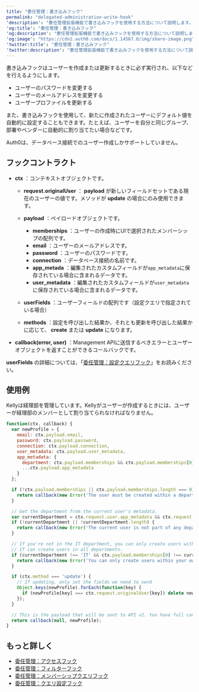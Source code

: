 ```yaml
---
title: "委任管理：書き込みフック"
permalink: "delegated-administration-write-hook"
'description': "委任管理拡張機能で書き込みフックを使用する方法について説明します。"
'og:title': "委任管理：書き込みフック"
'og:description': "委任管理拡張機能で書き込みフックを使用する方法について説明します。"
'og:image': "https://cdn2.auth0.com/docs/1.14567.0/img/share-image.png"
'twitter:title': "委任管理：書き込みフック"
'twitter:description': "委任管理拡張機能で書き込みフックを使用する方法について説明します。"
---
```


書き込みフックはユーザーを作成または更新するときに必ず実行され、以下などを行えるようにします。

* ユーザーのパスワードを変更する
* ユーザーのメールアドレスを変更する
* ユーザープロファイルを更新する

また、書き込みフックを使用して、新たに作成されたユーザーにデフォルト値を自動的に設定することもできます。たとえば、ユーザーを自分と同じグループ、部署やベンダーに自動的に割り当てたい場合などです。

<Warning>

Auth0は、データベース接続でのユーザー作成しかサポートしていません。

</Warning>

## フックコントラクト

* **ctx** ：コンテキストオブジェクトです。

  + **request.originalUser** ： **payload** が新しいフィールドセットである現在のユーザーの値です。メソッドが **update** の場合にのみ使用できます。
  + **payload** ：ペイロードオブジェクトです。

    - **memberships** ：ユーザーの作成時にUIで選択されたメンバーシップの配列です。
    - **email** ：ユーザーのメールアドレスです。
    - **password** ：ユーザーのパスワードです。
    - **connection** ：データベース接続の名前です。
    - **app_metada** ：編集されたカスタムフィールドが`app_metadata`に保存されている場合に含まれるデータです。
    - **user_metadata** ：編集されたカスタムフィールドが`user_metadata`に保存されている場合に含まれるデータです。
  + **userFields** ：ユーザーフィールドの配列です（設定クエリで指定されている場合）
  + **methods** ：設定を呼び出した結果か、それとも更新を呼び出した結果かに応じて、 **create** または **update** になります。
* **callback(error, user)** ：<Tooltip data-tooltip-id="react-containers-DefinitionTooltip-0" href="/docs/ja-jp/glossary?term=management-api" tip="Management API: 顧客が管理タスクを実行できるようにするための製品。" cta="用語集の表示">Management API</Tooltip>に送信するべきエラーとユーザーオブジェクトを返すことができるコールバックです。

**userFields** の詳細については、「[委任管理：設定クエリフック](/docs/ja-jp/customize/extensions/delegated-administration-extension/delegated-administration-hooks/delegated-administration-settings-query-hook)」をお読みください。

## 使用例

Kellyは経理部を管理しています。Kellyがユーザーが作成するときには、ユーザーが経理部のメンバーとして割り当てられなければなりません。

```javascript lines expandable
function(ctx, callback) {
  var newProfile = {
    email: ctx.payload.email,
    password: ctx.payload.password,
    connection: ctx.payload.connection,
    user_metadata: ctx.payload.user_metadata,
    app_metadata: {
      department: ctx.payload.memberships && ctx.payload.memberships[0],
      ...ctx.payload.app_metadata
    }
  };

  if (!ctx.payload.memberships || ctx.payload.memberships.length === 0) {
    return callback(new Error('The user must be created within a department.'));
  }

  // Get the department from the current user's metadata.
  var currentDepartment = ctx.request.user.app_metadata && ctx.request.user.app_metadata.department;
  if (!currentDepartment || !currentDepartment.length) {
    return callback(new Error('The current user is not part of any department.'));
  }

  // If you're not in the IT department, you can only create users within your own department.
  // IT can create users in all departments.
  if (currentDepartment !== 'IT' && ctx.payload.memberships[0] !== currentDepartment) {
    return callback(new Error('You can only create users within your own department.'));
  }

  if (ctx.method === 'update') {
    // If updating, only set the fields we need to send
    Object.keys(newProfile).forEach(function(key) {
      if (newProfile[key] === ctx.request.originalUser[key]) delete newProfile[key];
    });
  }

  // This is the payload that will be sent to API v2. You have full control over how the user is created in API v2.
  return callback(null, newProfile);
}
```

## もっと詳しく

* [委任管理：アクセスフック](/docs/ja-jp/customize/extensions/delegated-administration-extension/delegated-administration-hooks/delegated-administration-access-hook)
* [委任管理：フィルターフック](/docs/ja-jp/customize/extensions/delegated-administration-extension/delegated-administration-hooks/delegated-administration-filter-hook)
* [委任管理：メンバーシップクエリフック](/docs/ja-jp/customize/extensions/delegated-administration-extension/delegated-administration-hooks/delegated-administration-memberships-query-hook)
* [委任管理：クエリ設定フック](/docs/ja-jp/customize/extensions/delegated-administration-extension/delegated-administration-hooks/delegated-administration-settings-query-hook)